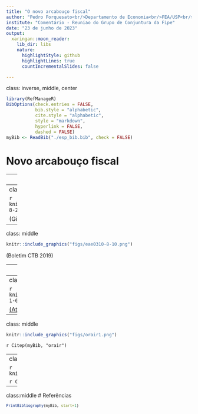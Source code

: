 ```yaml
---
title: "O novo arcabouço fiscal"
author: "Pedro Forquesato<br/>Departamento de Economia<br/>FEA/USP<br/>http://www.pedroforquesato.com"
institute: "Comentário - Reuniao do Grupo de Conjuntura da Fipe"
date: "23 de junho de 2023"
output:
  xaringan::moon_reader:
    lib_dir: libs
    nature:
      highlightStyle: github
      highlightLines: true
      countIncrementalSlides: false

---
```

class: inverse, middle, center

```r
library(RefManageR)
BibOptions(check.entries = FALSE,
           bib.style = "alphabetic",
           cite.style = "alphabetic",
           style = "markdown",
           hyperlink = FALSE,
           dashed = FALSE)
myBib <- ReadBib("./esp_bib.bib", check = FALSE)
```

# Novo arcabouço fiscal

---
class: middle

```r
knitr::include_graphics("figs/aula-1-grafico-1.png")
```

`r Citep(myBib, "piketty2018capital")`


---
class: middle

```r
knitr::include_graphics("figs/eae0310-8-22.png")
```

(Giambiagi & Alem)

---
class: middle

```r
knitr::include_graphics("figs/eae0310-8-10.png")
```

(Boletim CTB 2019) 


---
class: middle

```r
knitr::include_graphics("figs/cofog.png")
```

(Boletim COFOG 2022)

---
class: middle

```r
knitr::include_graphics("figs/eae0310-1-6.png")
```

[(Atlas do Estado Brasileiro/IPEA)](https://www.ipea.gov.br/atlasestado/)

---
class: middle

```r
knitr::include_graphics("figs/orair1.png")
```

`r Citep(myBib, "orair")`

---
class: middle

```r
knitr::include_graphics("figs/orair2.png")
```

`r Citep(myBib, "orair")`

---
class:middle
# Referências
<small>
```r
PrintBibliography(myBib, start=1)
```
</small>

